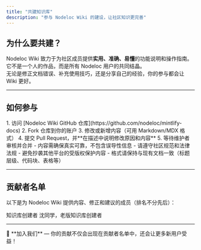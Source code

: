 ```yaml
---
title: "共建知识库"
description: "参与 Nodeloc Wiki 的建设，让社区知识更完善"
---
```


## 为什么要共建？

Nodeloc Wiki 致力于为社区成员提供**实用、准确、易懂**的功能说明和操作指南。  
它不是一个人的作品，而是所有 Nodeloc 用户的共同结晶。  
无论是修正文档错误、补充使用技巧，还是分享自己的经验，你的参与都会让 Wiki 更好。

---

## 如何参与

<AccordionGroup>
  <Accordion icon="code-branch" title="通过 GitHub 提交 PR">
    1. 访问 [Nodeloc Wiki GitHub 仓库](https://github.com/nodeloc/mintlify-docs)
    2. Fork 仓库到你的账户
    3. 修改或新增内容（可用 Markdown/MDX 格式）
    4. 提交 Pull Request，并**在描述中说明修改原因和内容**
    5. 等待维护者审核并合并
  </Accordion>

  <Accordion icon="shield-check" title="贡献规则">
    - 内容需确保真实可靠，不包含误导性信息  
    - 请遵守社区规范和法律法规  
    - 避免抄袭其他平台的受版权保护内容  
    - 格式请保持与现有文档一致（标题层级、代码块、表格等）
  </Accordion>
</AccordionGroup>

---

## 贡献者名单

以下是为 Nodeloc Wiki 提供内容、修正和建议的成员（排名不分先后）：

<CardGroup cols={3}>

<Card title="@James" icon="user" href="https://github.com/nodeloc">
  知识库创建者
</Card>

<Card title="@classmate_shen" icon="user" href="https://github.com/classmate_shen">
  沈同学，老版知识库创建者
</Card>

</CardGroup>

---

<Note>
📢 **加入我们** — 你的贡献不仅会出现在贡献者名单中，还会让更多新用户受益！
</Note>